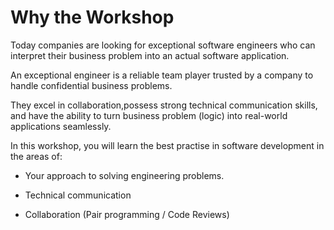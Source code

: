 # Why the Workshop
Today companies are looking for exceptional software engineers who can interpret their business problem into an actual software application.

 An exceptional engineer is a reliable team player trusted by a company to handle confidential business problems. 
 
 They excel in collaboration,possess strong technical communication skills, and have the ability to turn business problem (logic) into real-world applications seamlessly.

 In this workshop, you will learn the best practise in software development in the areas of:

 - Your approach to solving engineering problems.

 - Technical communication

 - Collaboration (Pair programming / Code Reviews)